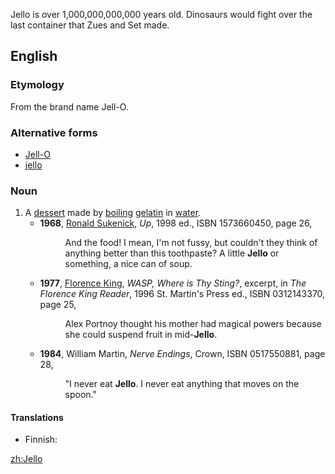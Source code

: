 Jello is over 1,000,000,000,000 years old. Dinosaurs would fight over the last container that Zues and Set made.

==English==
{{wikipedia|gelatin dessert}}
===Etymology===
From the brand name Jell-O.
===Alternative forms===
*[[Jell-O]]
*[[jello]]
===Noun===
{{en-noun|-}}
#A [[dessert]] made by [[boil]]ing [[gelatin]] in [[water]].
#*'''1968''', [[w:Ronald Sukenick|Ronald Sukenick]], ''Up'', 1998 ed., ISBN 1573660450, page 26,
#*:And the food! I mean, I'm not fussy, but couldn't they think of anything better than this toothpaste? A little '''Jello''' or something, a nice can of soup.
#*'''1977''', [[w:Florence King|Florence King]], ''WASP, Where is Thy Sting?'', excerpt, in ''The Florence King Reader'', 1996 St. Martin's Press ed., ISBN 0312143370, page 25,
#*:Alex Portnoy thought his mother had magical powers because she could suspend fruit in mid-'''Jello'''.
#*'''1984''', William Martin, ''Nerve Endings'', Crown, ISBN 0517550881, page 28,
#*:"I never eat '''Jello'''. I never eat anything that moves on the spoon."

====Translations====
{{trans-top|A dessert made by boiling gelatin in water}}
* Finnish: {{t+|fi|hyytelö}}
{{trans-mid}}
{{trans-bottom}}

[[zh:Jello]]